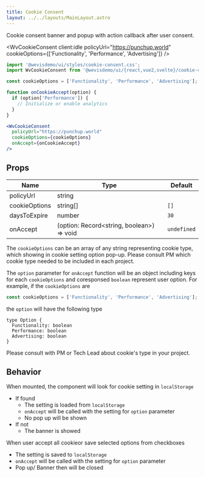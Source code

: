 ```yaml
---
title: Cookie Consent
layout: ../../layouts/MainLayout.astro
---
```



Cookie consent banner and popup with action callback after user consent.

<WvCookieConsent
  client:idle
  policyUrl="https://punchup.world"
  cookieOptions={['Functionality', 'Performance', 'Advertising']}
/>

```jsx
import '@wevisdemo/ui/styles/cookie-consent.css';
import WvCookieConsent from '@wevisdemo/ui/{react,vue2,svelte}/cookie-consent';
```

```jsx
const cookieOptions = ['Functionality', 'Performance', 'Advertising'];

function onCookieAccept(option) {
  if (option['Performance']) {
    // Initialize or enable analytics
  }
}

<WvCookieConsent
  policyUrl="https://punchup.world"
  cookieOptions={cookieOptions}
  onAccept={onCookieAccept}
/>
```

## Props

| Name          | Type                                       | Default     |
| ------------- | ------------------------------------------ | ----------- |
| policyUrl     | string                                     |             |
| cookieOptions | string[]                                   | `[]`        |
| daysToExpire  | number                                     | `30`        |
| onAccept      | (option: Record\<string, boolean>) => void | `undefined` |

The `cookieOptions` can be an array of any string representing cookie type, which showing in cookie setting option pop-up. Please consult PM which cookie type needed to be included in each project.

The `option` parameter for `onAccept` function will be an object including keys for each `cookieOptions` and coresponsed `boolean` represent user option. For example, if the `cookieOptions` are

```js
const cookieOptions = ['Functionality', 'Performance', 'Advertising'];
```

the `option` will have the following type

```tsx
type Option {
  Functionality: boolean
  Performance: boolean
  Advertising: boolean
}
```

Please consult with PM or Tech Lead about cookie's type in your project.

## Behavior

When mounted, the component will look for cookie setting in `localStorage`

- If found
  - The setting is loaded from `localStorage`
  - `onAccept` will be called with the setting for `option` parameter
  - No pop up will be shown
- If not
  - The banner is showed

When user accept all cookieor save selected options from checkboxes

- The setting is saved to `localStorage`
- `onAccept` will be called with the setting for `option` parameter
- Pop up/ Banner then will be closed
